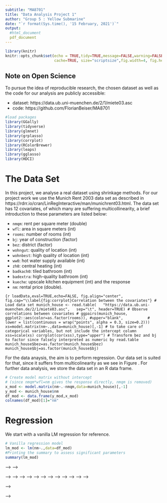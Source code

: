 ```yaml
---
subtitle: "MA8701"
title: "Data Analysis Project 1"
author: "Group 5 : Yellow Submarine"
date: "`r format(Sys.time(), '15 February, 2021')`"
output: 
  #html_document
  pdf_document
---
```

  
```r
library(knitr)
knitr::opts_chunk$set(echo = TRUE,tidy=TRUE,message=FALSE,warning=FALSE,strip.white=TRUE,prompt=FALSE,
                      cache=TRUE, size="scriptsize",fig.width=4, fig.height=3)
```

## Note on Open Science

To pursue the idea of reproducible research, the chosen dataset as well as the code for our analysis are publicly accessible:

* dataset: https://data.ub.uni-muenchen.de/2/1/miete03.asc
* code: https://github.com/FlorianBeiser/MA8701

```r
#load packages
library(GGally)
library(tidyverse)
library(glmnet)
library(grplasso)
library(corrplot)
library(RColorBrewer)
library(leaps)
library(gglasso)
library(HDCI)
```

# The Data Set 

In this project, we analyse a real dataset using shrinkage methods. For our project work we use the Munich Rent 2003 data set as described in https://rdrr.io/cran/LinRegInteractive/man/munichrent03.html. The data set has 12 covariates, of which many are suffering multicollinearity, a brief introduction to these parameters are listed below:

-   `nmqm`: rent per square meter (double)
-   `wfl`: area in square meters (int)
-   `rooms`: number of rooms (int)
-   `bj`: year of construction (factor)
-   `bez`: district (factor)
-   `wohngut`: quality of location (int)
-   `wohnbest`: high quality of location (int)
-   `ww0`: hot water supply available (int)
-   `zh0`: central heating (int)
-   `badkach0`: tiled bathroom (int)
-   `badextra`: high-quality bathroom (int)
-   `kueche`: upscale kitchen equipment (int)
and the response
-   `nm`: rental price (double).

```{r loadData,eval=TRUE,echo=FALSE, fig.align="center", fig.cap="\\label{fig:corrplot}Correlation between the covariates"}
# Load data set
munich_house <- read.table(
  "https://data.ub.uni-muenchen.de/2/1/miete03.asc",
  sep="\t", header=TRUE)
# Observe correlations between covariates
# ggpairs(munich_house, ggplot2::aes(color=as.factor(rooms)), #upper="blank",  
        # lower = list(continuous = wrap("points", alpha = 0.3, size=0.2)))
xs=model.matrix(nm~.,data=munich_house)[,-1] # to take care of categorical variables, but not include the intercept column
xss=scale(xs)
corrplot(cor(xss),type="upper")
# Transform bez and bj to factor since falsely interpreted as numeric by read.table
munich_house$bez=as.factor(munich_house$bez) 
munich_house$bj=as.factor(munich_house$bj)
```

For the data anaysis, the aim is to perform regression. Our data set is suited for that, since it suffers from multicolinearity as we see in Figure \ref{fig:corrplot}. For further data analysis, we store the data set in an R data frame. 

```r
# Create model matrix without intercept 
# (since nmqm*wfl=nm gives the response directly, nmqm is removed)
x_mod <- model.matrix(nm~.-nmqm,data=munich_house)[,-1] 
y_mod <- munich_house$nm
df_mod <- data.frame(y_mod,x_mod)
colnames(df_mod)[1]="nm"
```


# Regression

We start with a vanilla LM regression for reference.
```r
# Vanilla regression model
lm_mod <- lm(nm~.,data=df_mod)
#Printing the summary to assess significant parameters
summary(lm_mod)
```

<!-- Clearly, the area `wfl` is stronly related to the rent price. Surprisingly in the regression, the significance of different `bj`s and `bez`s varies a lot.   -->


<!-- # Shrinkage -->

<!-- After we saw the results for the plain linear regression, we continue with the shrinkage methods. -->

<!-- <!-- <!-- ## Subset selection --> --> -->

<!-- <!-- ```{r subset, eval = TRUE, echo = FALSE} --> -->
<!-- <!-- x <- apply(munich_house[, -c(1, 2)], 2, scale) # standardize input --> -->
<!-- <!-- y <- munich_house[, 1] -  mean(munich_house[, 1]) # centralize output to remove intercept --> -->
<!-- <!-- data <- data.frame(y, x) --> -->
<!-- <!-- bests <- regsubsets(x, y) --> -->
<!-- <!-- sumbests <- summary(bests) --> -->
<!-- <!-- print(sumbests) --> -->
<!-- <!-- # which.min(sumbests$cp) --> -->
<!-- <!-- lm_sub <- lm(y ~ wfl + bj + bez + wohngut + ww0 + badkach0 + kueche, data = data) --> -->
<!-- <!-- summary(lm_sub) --> -->
<!-- <!-- # confint(lm_sub) --> -->
<!-- <!-- ``` --> -->

<!-- <!-- ## Ridge --> -->

<!-- ```{r ridge, eval = TRUE, echo = FALSE} -->
<!-- start <- glmnet(x = x, y = y, alpha = 0) -->
<!-- autolambda <- start$lambda -->
<!-- newlambda <- c(autolambda, 10, 5, 3, 1, 0.5, 0.1) # add more to approach zero lambda -->
<!-- ridge_fit <- glmnet(x, y, alpha = 0, lambda = newlambda) -->
<!-- # plot(ridge_fit, xvar = "lambda", label = T) -->
<!-- cv.ridge <- cv.glmnet(x, y, alpha = 0, lambda = newlambda) -->
<!-- # print(paste("The lamda giving the smallest CV error",cv.ridge$lambda.min)) -->
<!-- # print(paste("The 1sd err method lambda",cv.ridge$lambda.1se)) -->
<!-- # plot(cv.ridge) -->
<!-- # plot(ridge_fit, xvar = "lambda", label = T) + abline(v = log(cv.ridge$lambda.1se)) -->
<!-- # coef(cv.ridge) -->

<!-- ``` -->


<!-- <!-- ## Lasso --> -->

<!-- ```{r lasso, eval=TRUE, echo=FALSE} -->
<!-- gen_mod <- glmnet(x=x_mod,y=y_mod,alpha=1,standardize=TRUE) -->
<!-- gen_lambda_mod <- gen_mod$lambda -->
<!-- plot(gen_lambda_mod)  -->

<!-- plot(gen_mod) #plot against the L1 norm -->
<!-- plot(gen_mod,xvar="lambda",label=TRUE) -->
<!-- # abline(v=log(cv_gen_mod$lambda.1se)) #use 1sd error rule default -->

<!-- # results_mod=cbind(coef(gen_mod,s=cv_gen_mod$lambda.1se),coef(lm_mod)) -->
<!-- # colnames(results_mod)=c("general lasso","vanilla LS") -->
<!-- # print(results_mod) -->
<!-- ``` -->

<!-- For the $\lambda$ with one standard deviation, we observe that many of the `bj`s and `bez`s get shrinked, but not all of them - and the values differ from the linear regression. Whereas the other kept covariants roughly keep their parameter. -->

<!-- Above we considered a fixed $\lambda$, now we analyse which $\lambda$ is optimal using cross validation. -->

<!-- ```{r lassoCV, eval=TRUE, echo=FALSE} -->
<!-- # Choosing optimal lambda performing Crossvalidation -->
<!-- cv_gen_mod=cv.glmnet(x=x_mod,y=y_mod,alpha=1) -->
<!-- # print(paste("The lamda giving the smallest CV error",cv_gen_mod$lambda.min)) -->
<!-- # print(paste("The 1sd err method lambda",cv_gen_mod$lambda.1se)) -->
<!-- # plot(cv_gen_mod) -->
<!-- ``` -->


<!-- ## Group lasso -->

<!-- ```{r groupLasso, eval=TRUE, echo=FALSE} -->
<!-- # Adding an intercept to the design matrix  -->
<!-- # NB! In contrast to glm_net the grplasso package requires the intercept -->
<!-- x_mod_group <- cbind(1, x_mod) -->
<!-- colnames(x_mod_group)[1] <- c("Intercept") -->
<!-- # Building new data frame with intercept now for the group lasso -->
<!-- df_mod_group <- data.frame(y_mod,x_mod_group) -->
<!-- colnames(df_mod_group)[1] <-c("nm") -->

<!-- # Defining the grouped classes -->
<!-- district <- rep(4,24) #25 levels of factor bez, why 24? This must be changed according to the design matrix -->
<!-- year <- rep(3,43) #44 levels of factor bj, has to be 43? -->
<!-- index_mod <- c(NA,1,2,year,district,5,6,7,8,9,10,11) #individual groups for all except bez and bj -->

<!-- grp_lambda_mod <- lambdamax(x=x_mod_group, y = y_mod, index = index_mod, penscale = sqrt, -->
<!--                           model = LinReg(),standardize = TRUE,center = TRUE)*0.5^(0:20) -->

<!-- # Fit using grouped index -->
<!-- # NB! Neglecting first 3 lambdas for better scale in the plot -->
<!-- grp_mod <- grplasso(x=x_mod_group, y = y_mod, index = index_mod, lambda = grp_lambda_mod[-(1:3)], model = LinReg(), -->
<!--                     penscale = sqrt, -->
<!--                     control = grpl.control(update.hess = "lambda", trace = 0)) -->

<!-- ## Plot coefficient paths -->
<!-- # plot(grp_mod)  -->
<!-- # str(grp_mod) -->
<!-- # coef(grp_mod)  -->

<!-- ``` -->


<!-- In the grouped lasso, the `bj` and `bez` are all shrinked or are all inclueded, respectively. This coincides better with our intuition, that this criterion is considered or not considered. Whereas in the regression and lasso before, just some years of construction and some areas where significant. -->


<!-- ```{r final, eval=TRUE, echo=FALSE} -->

<!-- #package chosen lambdagrid -->
<!-- fitls_mod <- gglasso(x = x_mod_group[,-1], y = y_mod, group = index_mod[-1], loss = "ls") -->
<!-- # plot(fitls_mod) -->
<!-- #own defined lambdagrid -->
<!-- fitls_mod <- gglasso(x = x_mod_group[,-1], y = y_mod, group = index_mod[-1], loss = "ls",lambda=grp_lambda_mod) -->
<!-- # plot(fitls_mod) -->

<!-- #crossvalidation on self defined lambdagrid - this takes some time -->
<!-- cvfitls_mod <- cv.gglasso(x = x_mod_group[,-1], y = y_mod, group = index_mod[-1], loss = "ls",lambda=grp_lambda_mod) -->
<!-- # plot(cvfitls_mod) -->
<!-- # str(cvfitls_mod) -->
<!-- cvfitls_mod$lambda.1se -->

<!-- #fit with optimal lambda on defined lambda grid(either package made or made by me) -->
<!-- fin_mod=gglasso(x = x_mod_group[,-1], y = y_mod, group = index_mod[-1], loss = "ls",lambda=cvfitls_mod$lambda.1se) -->
<!-- # coef(fin_mod) -->

<!-- #testing with a fixed lambda -->
<!-- test_mod=gglasso(x = x_mod_group[,-1], y = y_mod, group = index_mod[-1], loss = "ls",lambda=5) -->
<!-- # coef(test_mod) -->

<!-- #final results, group lasso either shrinks all or nothing and even increases some estimated parameter coefficients, what do we take away from this?  -->
<!-- results_mod=cbind(coef(fin_mod),coef(gen_mod,s=cv_gen_mod$lambda.1se),coef(lm_mod)) -->
<!-- colnames(results_mod)=c("group lasso","general lasso","vanilla LS") -->
<!-- # print(results_mod) -->

<!-- ``` -->